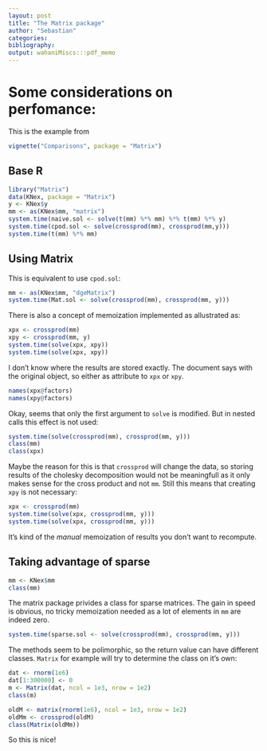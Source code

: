 ```yaml
---
layout: post
title: "The Matrix package"
author: "Sebastian"
categories:
bibliography: 
output: wahaniMiscs:::pdf_memo
---
```


# Some considerations on perfomance:

This is the example from

```r
vignette("Comparisons", package = "Matrix")
```

## Base R 
```r
library("Matrix")
data(KNex, package = "Matrix")
y <- KNex$y
mm <- as(KNex$mm, "matrix")
system.time(naive.sol <- solve(t(mm) %*% mm) %*% t(mm) %*% y)
system.time(cpod.sol <- solve(crossprod(mm), crossprod(mm,y)))
system.time(t(mm) %*% mm)
```

## Using Matrix

This is equivalent to use `cpod.sol`:
```r
mm <- as(KNex$mm, "dgeMatrix")
system.time(Mat.sol <- solve(crossprod(mm), crossprod(mm, y)))
```

There is also a concept of memoization implemented as allustrated as:

```r
xpx <- crossprod(mm)
xpy <- crossprod(mm, y)
system.time(solve(xpx, xpy))
system.time(solve(xpx, xpy))
```

I don't know where the results are stored exactly. The document says with the original object, so either as attribute to `xpx` or `xpy`.

```r
names(xpx@factors)
names(xpy@factors)
```

Okay, seems that only the first argument to `solve` is modified. But in nested calls this effect is not used:

```r
system.time(solve(crossprod(mm), crossprod(mm, y)))
class(mm)
class(xpx)
```

Maybe the reason for this is that `crossprod` will change the data, so storing results of the cholesky decomposition would not be meaningfull as it only makes sense for the cross product and not `mm`. Still this means that creating `xpy` is not necessary:

```r
xpx <- crossprod(mm)
system.time(solve(xpx, crossprod(mm, y)))
system.time(solve(xpx, crossprod(mm, y)))
```

It's kind of the *manual* memoization of results you don't want to recompute.

## Taking advantage of sparse

```r
mm <- KNex$mm
class(mm)
```

The matrix package privides a class for sparse matrices. The gain in speed is obvious, no tricky memoization needed as a lot of elements in `mm` are indeed zero.

```r
system.time(sparse.sol <- solve(crossprod(mm), crossprod(mm, y)))
```

The methods seem to be polimorphic, so the return value can have different classes. `Matrix` for example will try to determine the class on it's own:

```r
dat <- rnorm(1e6)
dat[1:300000] <- 0
m <- Matrix(dat, ncol = 1e3, nrow = 1e2)
class(m)
```

```r
oldM <- matrix(rnorm(1e6), ncol = 1e3, nrow = 1e2)
oldMm <- crossprod(oldM)
class(Matrix(oldMm))
```

So this is nice!
